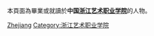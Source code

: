 {{Catnav|頁面分類|人物|校友|大學校友|中國大學校友}}

本頁面為畢業或就讀於'''中国[[浙江艺术职业学院|浙江艺术职业学院]]'''的人物。

[[Category:浙江高校校友|Zhejiang]]
[[Category:浙江艺术职业学院|Category:浙江艺术职业学院]]